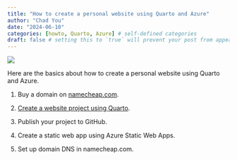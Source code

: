 ```yaml
---
title: "How to create a personal website using Quarto and Azure"
author: "Chad You"
date: "2024-06-10"
categories: [howto, Quarto, Azure] # self-defined categories
draft: false # setting this to `true` will prevent your post from appearing on your listing page until you're ready!
---
```


![](202406101.jpg)

Here are the basics about how to create a personal website using Quarto and Azure.

1. Buy a domain on [namecheap.com](https://www.namecheap.com/).

2. [Create a website project using Quarto](https://quarto.org/docs/websites/). 

3. Publish your project to GitHub.

4. Create a static web app using Azure Static Web Apps.

5. Set up domain DNS in namecheap.com. 
